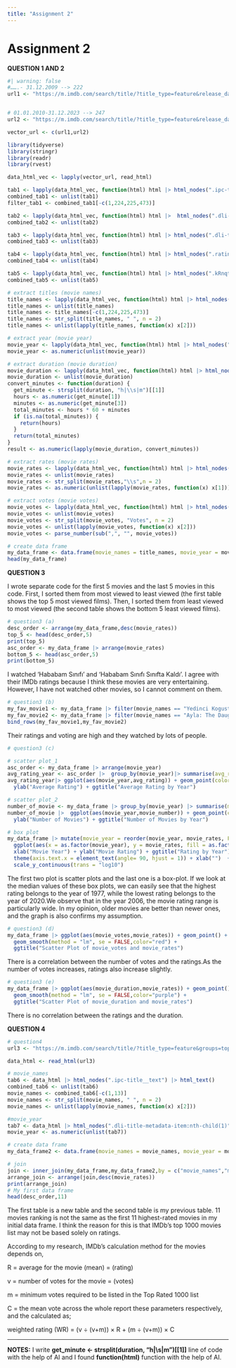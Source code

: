 ```yaml
---
title: "Assignment 2"
---
```


# Assignment 2

**QUESTION 1 AND 2**

```r
#| warning: false
#…….- 31.12.2009 --> 222
url1 <- "https://m.imdb.com/search/title/?title_type=feature&release_date=,2009-12-31&num_votes=2500,&country_of_origin=TR&count=222"


# 01.01.2010-31.12.2023 --> 247
url2 <- "https://m.imdb.com/search/title/?title_type=feature&release_date=2010-01-01,2023-12-31&num_votes=2500,&country_of_origin=TR&count=247"

vector_url <- c(url1,url2)

library(tidyverse) 
library(stringr) 
library(readr)
library(rvest) 

data_html_vec <- lapply(vector_url, read_html)

tab1 <- lapply(data_html_vec, function(html) html |> html_nodes(".ipc-title__text") |> html_text()) 
combined_tab1 <- unlist(tab1)
filter_tab1 <- combined_tab1[-c(1,224,225,473)]

tab2 <- lapply(data_html_vec, function(html) html |>  html_nodes(".dli-title-metadata-item:nth-child(1)") |> html_text())
combined_tab2 <- unlist(tab2)

tab3 <- lapply(data_html_vec, function(html) html |> html_nodes(".dli-title-metadata-item:nth-child(2)") |> html_text())
combined_tab3 <- unlist(tab3)

tab4 <- lapply(data_html_vec, function(html) html |> html_nodes(".ratingGroup--imdb-rating") |> html_text())
combined_tab4 <- unlist(tab4)

tab5 <- lapply(data_html_vec, function(html) html |> html_nodes(".kRnqtn") |> html_text())
combined_tab5 <- unlist(tab5)

# extract titles (movie names)
title_names <- lapply(data_html_vec, function(html) html |> html_nodes(".ipc-title__text") |> html_text())
title_names <- unlist(title_names)
title_names <- title_names[-c(1,224,225,473)]
title_names <- str_split(title_names, " ", n = 2)
title_names <- unlist(lapply(title_names, function(x) x[2]))

# extract year (movie year)
movie_year <- lapply(data_html_vec, function(html) html |> html_nodes(".dli-title-metadata-item:nth-child(1)") |> html_text())
movie_year <- as.numeric(unlist(movie_year))

# extract duration (movie duration)
movie_duration <- lapply(data_html_vec, function(html) html |> html_nodes(".dli-title-metadata-item:nth-child(2)") |> html_text())
movie_duration <- unlist(movie_duration)
convert_minutes <- function(duration) {
  get_minute <- strsplit(duration, "h|\\s|m")[[1]] 
  hours <- as.numeric(get_minute[1])
  minutes <- as.numeric(get_minute[3])
  total_minutes <- hours * 60 + minutes
  if (is.na(total_minutes)) {
    return(hours)
  }
  return(total_minutes)
}
result <- as.numeric(lapply(movie_duration, convert_minutes))

# extract rates (movie rates)
movie_rates <- lapply(data_html_vec, function(html) html |> html_nodes(".ratingGroup--imdb-rating") |> html_text())
movie_rates <- unlist(movie_rates)
movie_rates <- str_split(movie_rates,"\\s",n = 2)
movie_rates <- as.numeric(unlist(lapply(movie_rates, function(x) x[1])))

# extract votes (movie votes)
movie_votes <- lapply(data_html_vec, function(html) html |> html_nodes(".kRnqtn") |> html_text())
movie_votes <- unlist(movie_votes)
movie_votes <- str_split(movie_votes, "Votes", n = 2)
movie_votes <- unlist(lapply(movie_votes, function(x) x[2]))
movie_votes <- parse_number(sub(",", "", movie_votes))

# create data frame
my_data_frame <- data.frame(movie_names = title_names, movie_year = movie_year, movie_duration = result, movie_rates = movie_rates, movie_votes = movie_votes)
head(my_data_frame)
```

**QUESTION 3**

I wrote separate code for the first 5 movies and the last 5 movies in this code. First, I sorted them from most viewed to least viewed (the first table shows the top 5 most viewed films). Then, I sorted them from least viewed to most viewed (the second table shows the bottom 5 least viewed films).

```r
# question3 (a)
desc_order <- arrange(my_data_frame,desc(movie_rates))
top_5 <- head(desc_order,5)
print(top_5)
asc_order <- my_data_frame |> arrange(movie_rates)
bottom_5 <- head(asc_order,5)
print(bottom_5)
```

I watched 'Hababam Sınıfı' and 'Hababam Sınıfı Sınıfta Kaldı'. I agree with their IMDb ratings because I think these movies are very entertaining. However, I have not watched other movies, so I cannot comment on them.

```r
# question3 (b)
my_fav_movie1 <- my_data_frame |> filter(movie_names == "Yedinci Kogustaki Mucize")
my_fav_movie2 <- my_data_frame |> filter(movie_names == "Ayla: The Daughter of War")
bind_rows(my_fav_movie1,my_fav_movie2)
```

Their ratings and voting are high and they watched by lots of people.

```r
# question3 (c)

# scatter plot_1
asc_order <- my_data_frame |> arrange(movie_year)
avg_rating_year <- asc_order |>  group_by(movie_year)|> summarise(avg_rating = mean(movie_rates))
avg_rating_year|> ggplot(aes(movie_year,avg_rating)) + geom_point(color="darkblue") + xlab("Year") +
  ylab("Average Rating") + ggtitle("Average Rating by Year")

# scatter plot_2
number_of_movie <- my_data_frame |> group_by(movie_year) |> summarise(movie_number = length(movie_names)) 
number_of_movie |>  ggplot(aes(movie_year,movie_number)) + geom_point(color="darkgreen")+ xlab("Year") +
  ylab("Number of Movies") + ggtitle("Number of Movies by Year")

# box plot
my_data_frame |> mutate(movie_year = reorder(movie_year, movie_rates, FUN = median)) |> 
  ggplot(aes(x = as.factor(movie_year), y = movie_rates, fill = as.factor(movie_year))) + geom_boxplot() +
  xlab("Movie Year") + ylab("Movie Rating") + ggtitle("Rating by Year") +
  theme(axis.text.x = element_text(angle= 90, hjust = 1)) + xlab("")  +
  scale_y_continuous(trans = "log10")
```

The first two plot is scatter plots and the last one is a box-plot. If we look at the median values of these box plots, we can easily see that the highest rating belongs to the year of 1977, while the lowest rating belongs to the year of 2020.We observe that in the year 2006, the movie rating range is particularly wide. In my opinion, older movies are better than newer ones, and the graph is also confirms my assumption.

```r
# question3 (d)
my_data_frame |> ggplot(aes(movie_votes,movie_rates)) + geom_point() +
  geom_smooth(method = "lm", se = FALSE,color="red") +
  ggtitle("Scatter Plot of movie_votes and movie_rates")
```

There is a correlation between the number of votes and the ratings.As the number of votes increases, ratings also increase slightly.

```r
# question3 (e)
my_data_frame |> ggplot(aes(movie_duration,movie_rates)) + geom_point() +
  geom_smooth(method = "lm", se = FALSE,color="purple") +
  ggtitle("Scatter Plot of movie_duration and movie_rates")
```

There is no correlation between the ratings and the duration.

**QUESTION 4**

```r
# question4 
url3 <- "https://m.imdb.com/search/title/?title_type=feature&groups=top_1000&country_of_origin=TR"

data_html <- read_html(url3)

# movie_names
tab6 <- data_html |> html_nodes(".ipc-title__text") |> html_text()
combined_tab6 <- unlist(tab6)
movie_names <- combined_tab6[-c(1,13)]
movie_names <- str_split(movie_names, " ", n = 2)
movie_names <- unlist(lapply(movie_names, function(x) x[2]))

#movie_year
tab7 <- data_html |> html_nodes(".dli-title-metadata-item:nth-child(1)") |> html_text()
movie_year <- as.numeric(unlist(tab7))

# create data frame
my_data_frame2 <- data.frame(movie_names = movie_names, movie_year = movie_year)

# join
join <- inner_join(my_data_frame,my_data_frame2,by = c("movie_names","movie_year"))
arrange_join <- arrange(join,desc(movie_rates))
print(arrange_join)
# My first data frame
head(desc_order,11)
```

The first table is a new table and the second table is my previous table. 11 movies ranking is not the same as the first 11 highest-rated movies in my initial data frame. I think the reason for this is that IMDb's top 1000 movies list may not be based solely on ratings.

According to my research, IMDb's calculation method for the movies depends on,

R = average for the movie (mean) = (rating)

v = number of votes for the movie = (votes)

m = minimum votes required to be listed in the Top Rated 1000 list

C = the mean vote across the whole report these parameters respectively, and the calculated as;

weighted rating (WR) = (v ÷ (v+m)) × R + (m ÷ (v+m)) × C

------------------------------------------------------------------------

**NOTES:** I write **get_minute \<- strsplit(duration, "h\|\\s\|m")\[\[1\]\]** line of code with the help of AI and I found **function(html)** function with the help of AI.
